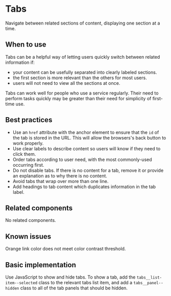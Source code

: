 
<Meta of={stories} />

# Tabs

Navigate between related sections of content, displaying one section at a time.

## When to use

Tabs can be a helpful way of letting users quickly switch between related information if:

- your content can be usefully separated into clearly labeled sections.
- the first section is more relevant than the others for most users.
- users will not need to view all the sections at once.

Tabs can work well for people who use a service regularly. Their need to perform tasks 
quickly may be greater than their need for simplicity of first-time use.

## Best practices

- Use an `href` attribute with the anchor element to ensure that the `id` of the tab is stored in the URL.
  This will allow the browsers's back button to work properly.
- Use clear labels to describe content so users will know if they need to click them.
- Order tabs according to user need, with the most commonly-used occurring first.
- Do not disable tabs. If there is no content for a tab, remove it or provide an 
  explanation as to why there is no content.
- Avoid tabs that wrap over more than one line.
- Add headings to tab content which duplicates information in the tab label.

## Related components

No related components.

## Known issues

Orange link color does not meet color contrast threshold.

## Basic implementation

Use JavaScript to show and hide tabs. To show a tab, add the `tabs__list-item--selected` class
to the relevant tabs list item, and add a `tabs__panel--hidden` class to all of the tab panels
that should be hidden.

<Story of={stories.basic} />